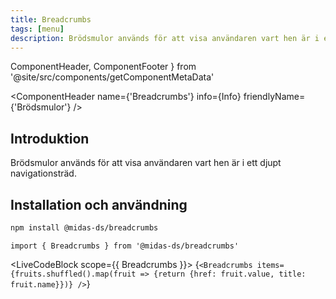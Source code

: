 ```yaml
---
title: Breadcrumbs
tags: [menu]
description: Brödsmulor används för att visa användaren vart hen är i ett djupt navigationsträd.
---
```


  ComponentHeader,
  ComponentFooter
} from '@site/src/components/getComponentMetaData'

<ComponentHeader
  name={'Breadcrumbs'}
  info={Info}
  friendlyName={'Brödsmulor'}
/>

## Introduktion

Brödsmulor används för att visa användaren vart hen är i ett djupt navigationsträd.

## Installation och användning

```bash npm2yarn
npm install @midas-ds/breadcrumbs
```

```tsx
import { Breadcrumbs } from '@midas-ds/breadcrumbs'
```

<LiveCodeBlock scope={{ Breadcrumbs }}>
  {`<Breadcrumbs items={fruits.shuffled().map(fruit => {return {href: fruit.value, title: fruit.name}})} />`}
</LiveCodeBlock>

<ComponentFooter info={Info} />
